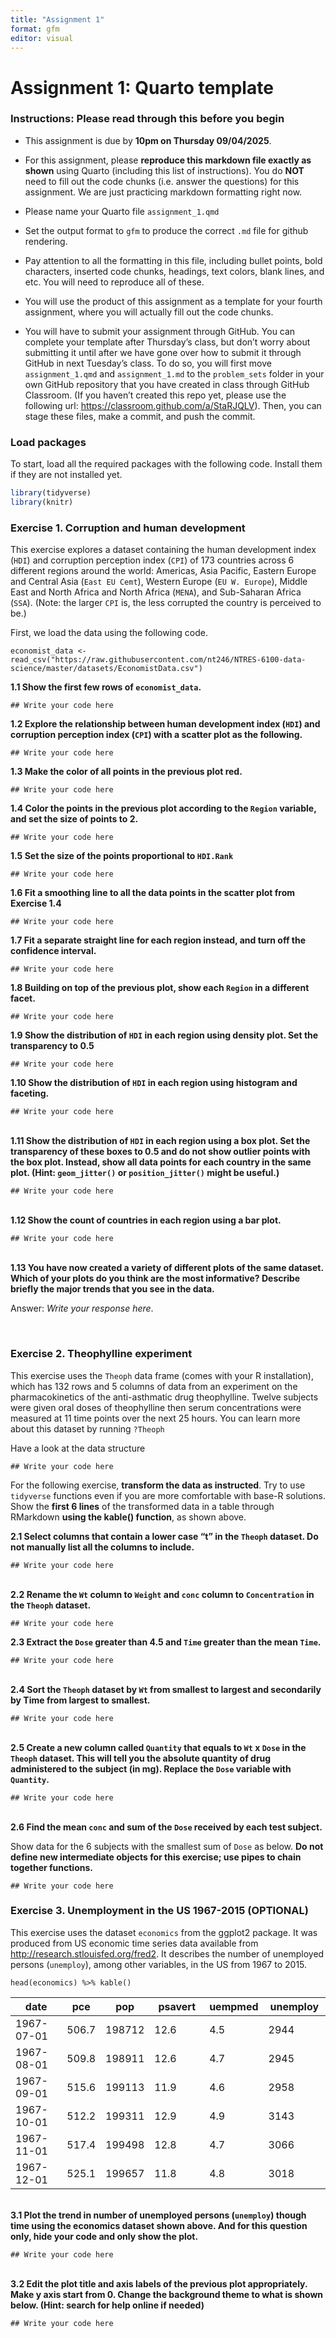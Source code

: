 ```yaml
---
title: "Assignment 1"
format: gfm
editor: visual
---
```


# **Assignment 1: Quarto template**

### **Instructions: Please read through this before you begin**

-   This assignment is due by **10pm on Thursday 09/04/2025**.

-   For this assignment, please **reproduce this markdown file exactly as shown** using Quarto (including this list of instructions). You do **NOT** need to fill out the code chunks (i.e. answer the questions) for this assignment. We are just practicing markdown formatting right now.

-   Please name your Quarto file `assignment_1.qmd`

-   Set the output format to `gfm` to produce the correct `.md` file for github rendering.

-   Pay attention to all the formatting in this file, including bullet points, bold characters, inserted code chunks, headings, text colors, blank lines, and etc. You will need to reproduce all of these.

-   You will use the product of this assignment as a template for your fourth assignment, where you will actually fill out the code chunks.

-   You will have to submit your assignment through GitHub. You can complete your template after Thursday’s class, but don’t worry about submitting it until after we have gone over how to submit it through GitHub in next Tuesday’s class. To do so, you will first move `assignment_1.qmd` and `assignment_1.md` to the `problem_sets` folder in your own GitHub repository that you have created in class through GitHub Classroom. (If you haven’t created this repo yet, please use the following url: <https://classroom.github.com/a/StaRJQLV>). Then, you can stage these files, make a commit, and push the commit.

### **Load packages**

To start, load all the required packages with the following code. Install them if they are not installed yet.

```r
library(tidyverse)
library(knitr)
```

### **Exercise 1. Corruption and human development**

This exercise explores a dataset containing the human development index (`HDI`) and corruption perception index (`CPI`) of 173 countries across 6 different regions around the world: Americas, Asia Pacific, Eastern Europe and Central Asia (`East EU Cemt`), Western Europe (`EU W. Europe`), Middle East and North Africa and North Africa (`MENA`), and Sub-Saharan Africa (`SSA`). (Note: the larger `CPI` is, the less corrupted the country is perceived to be.)

First, we load the data using the following code.

```         
economist_data <- read_csv("https://raw.githubusercontent.com/nt246/NTRES-6100-data-science/master/datasets/EconomistData.csv")
```

**1.1 Show the first few rows of `economist_data`.**

```         
## Write your code here
```

**1.2 Explore the relationship between human development index (`HDI`) and corruption perception index (`CPI`) with a scatter plot as the following.**

```         
## Write your code here
```

**1.3 Make the color of all points in the previous plot red.**

```         
## Write your code here
```

**1.4 Color the points in the previous plot according to the `Region` variable, and set the size of points to 2.**

```         
## Write your code here
```

**1.5 Set the size of the points proportional to `HDI.Rank`**

```         
## Write your code here
```

**1.6 Fit a smoothing line to all the data points in the scatter plot from Exercise 1.4**

```         
## Write your code here
```

**1.7 Fit a separate straight line for each region instead, and turn off the confidence interval.**

```         
## Write your code here
```

**1.8 Building on top of the previous plot, show each `Region` in a different facet.**

```         
## Write your code here
```

**1.9 Show the distribution of `HDI` in each region using density plot. Set the transparency to 0.5**

```         
## Write your code here
```

**1.10 Show the distribution of `HDI` in each region using histogram and faceting.**

```         
## Write your code here
```

\
**1.11 Show the distribution of `HDI` in each region using a box plot. Set the transparency of these boxes to 0.5 and do not show outlier points with the box plot. Instead, show all data points for each country in the same plot. (Hint: `geom_jitter()` or `position_jitter()` might be useful.)**

```         
## Write your code here
```

\
**1.12 Show the count of countries in each region using a bar plot.**

```         
## Write your code here
```

\
**1.13 You have now created a variety of different plots of the same dataset. Which of your plots do you think are the most informative? Describe briefly the major trends that you see in the data.**

Answer: *Write your response here*.

\

### **Exercise 2. Theophylline experiment**

This exercise uses the `Theoph` data frame (comes with your R installation), which has 132 rows and 5 columns of data from an experiment on the pharmacokinetics of the anti-asthmatic drug theophylline. Twelve subjects were given oral doses of theophylline then serum concentrations were measured at 11 time points over the next 25 hours. You can learn more about this dataset by running `?Theoph`

Have a look at the data structure

```         
## Write your code here
```

For the following exercise, **transform the data as instructed**. Try to use `tidyverse` functions even if you are more comfortable with base-R solutions. Show the **first 6 lines** of the transformed data in a table through RMarkdown **using the kable() function**, as shown above.

**2.1 Select columns that contain a lower case “t” in the `Theoph` dataset. Do not manually list all the columns to include.**

```         
## Write your code here
```

\
**2.2 Rename the `Wt` column to `Weight` and `conc` column to `Concentration` in the `Theoph` dataset.**

```         
## Write your code here
```

**2.3 Extract the `Dose` greater than 4.5 and `Time` greater than the mean `Time`.**

```         
## Write your code here
```

\
**2.4 Sort the `Theoph` dataset by `Wt` from smallest to largest and secondarily by Time from largest to smallest.**

```         
## Write your code here
```

\
**2.5 Create a new column called `Quantity` that equals to `Wt` x `Dose` in the `Theoph` dataset. This will tell you the absolute quantity of drug administered to the subject (in mg). Replace the `Dose` variable with `Quantity`.**

```         
## Write your code here
```

\
**2.6 Find the mean `conc` and sum of the `Dose` received by each test subject.**

Show data for the 6 subjects with the smallest sum of `Dose` as below. **Do not define new intermediate objects for this exercise; use pipes to chain together functions.**

```         
## Write your code here
```

### **Exercise 3. Unemployment in the US 1967-2015 (OPTIONAL)**

This exercise uses the dataset `economics` from the ggplot2 package. It was produced from US economic time series data available from <http://research.stlouisfed.org/fred2>. It describes the number of unemployed persons (`unemploy`), among other variables, in the US from 1967 to 2015.

```         
head(economics) %>% kable()
```

| **date**   | **pce** | **pop** | **psavert** | **uempmed** | **unemploy** |
|------------|---------|---------|-------------|-------------|--------------|
| 1967-07-01 | 506.7   | 198712  | 12.6        | 4.5         | 2944         |
| 1967-08-01 | 509.8   | 198911  | 12.6        | 4.7         | 2945         |
| 1967-09-01 | 515.6   | 199113  | 11.9        | 4.6         | 2958         |
| 1967-10-01 | 512.2   | 199311  | 12.9        | 4.9         | 3143         |
| 1967-11-01 | 517.4   | 199498  | 12.8        | 4.7         | 3066         |
| 1967-12-01 | 525.1   | 199657  | 11.8        | 4.8         | 3018         |

\
**3.1 Plot the trend in number of unemployed persons (`unemploy`) though time using the economics dataset shown above. And for this question only, hide your code and only show the plot.**

```         
## Write your code here
```

\
**3.2 Edit the plot title and axis labels of the previous plot appropriately. Make y axis start from 0. Change the background theme to what is shown below. (Hint: search for help online if needed)**

```         
## Write your code here
```
